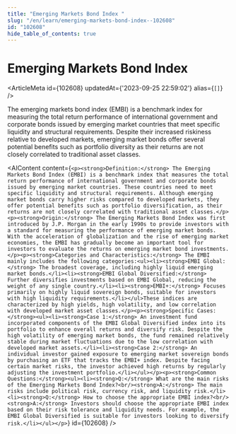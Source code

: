 ```yaml
---
title: "Emerging Markets Bond Index "
slug: "/en/learn/emerging-markets-bond-index--102608"
id: "102608"
hide_table_of_contents: true
---
```



# Emerging Markets Bond Index 

<ArticleMeta id={102608} updatedAt={'2023-09-25 22:59:02'} alias={`[]`} />
<div className='border-solid border-b border-t-0 my-4 border-[var(--ifm-color-gray-300)]' />

The emerging markets bond index (EMBI) is a benchmark index for measuring the total return performance of international government and corporate bonds issued by emerging market countries that meet specific liquidity and structural requirements. Despite their increased riskiness relative to developed markets, emerging market bonds offer several potential benefits such as portfolio diversity as their returns are not closely correlated to traditional asset classes.

<AIContent content={`<p><strong>Definition:</strong> The Emerging Markets Bond Index (EMBI) is a benchmark index that measures the total return performance of international government and corporate bonds issued by emerging market countries. These countries need to meet specific liquidity and structural requirements. Although emerging market bonds carry higher risks compared to developed markets, they offer potential benefits such as portfolio diversification, as their returns are not closely correlated with traditional asset classes.</p><p><strong>Origin:</strong> The Emerging Markets Bond Index was first introduced by J.P. Morgan in the early 1990s to provide investors with a standard for measuring the performance of emerging market bonds. With the acceleration of globalization and the rise of emerging market economies, the EMBI has gradually become an important tool for investors to evaluate the returns on emerging market bond investments.</p><p><strong>Categories and Characteristics:</strong> The EMBI mainly includes the following categories:<ul><li><strong>EMBI Global:</strong> The broadest coverage, including highly liquid emerging market bonds.</li><li><strong>EMBI Global Diversified:</strong> Further diversifies investments based on EMBI Global, reducing the weight of any single country.</li><li><strong>EMBI+:</strong> Focuses primarily on highly liquid sovereign bonds, suitable for investors with high liquidity requirements.</li></ul>These indices are characterized by high yields, high volatility, and low correlation with developed market asset classes.</p><p><strong>Specific Cases:</strong><ul><li><strong>Case 1:</strong> An investment fund incorporated components of the EMBI Global Diversified index into its portfolio to enhance overall returns and diversify risk. Despite the high volatility of emerging market bonds, the fund remained relatively stable during market fluctuations due to the low correlation with developed market assets.</li><li><strong>Case 2:</strong> An individual investor gained exposure to emerging market sovereign bonds by purchasing an ETF that tracks the EMBI+ index. Despite facing certain market risks, the investor achieved high returns by regularly adjusting the investment portfolio.</li></ul></p><p><strong>Common Questions:</strong><ul><li><strong>Q:</strong> What are the main risks of the Emerging Markets Bond Index?<br/><strong>A:</strong> The main risks include political risk, currency risk, and liquidity risk.</li><li><strong>Q:</strong> How to choose the appropriate EMBI index?<br/><strong>A:</strong> Investors should choose the appropriate EMBI index based on their risk tolerance and liquidity needs. For example, the EMBI Global Diversified is suitable for investors looking to diversify risk.</li></ul></p>`} id={102608} />
